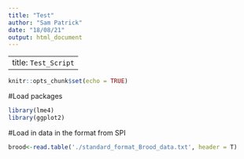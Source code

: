 ```yaml
---
title: "Test"
author: "Sam Patrick"
date: "18/08/21"
output: html_document
---
```


---
title: `Test_Script`
---

```r
knitr::opts_chunk$set(echo = TRUE)
```

#Load packages

```r
library(lme4)
library(ggplot2)
```

#Load in data in the format from SPI

```r
brood<-read.table('./standard_format_Brood_data.txt', header = T)
```